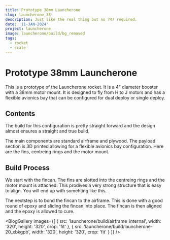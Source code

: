 ```yaml
---
title: Prototype 38mm Launcherone
slug: launcherone_38
description: Just like the real thing but no 747 required.
date: '11-JAN-2024'
project: launcherone
image: launcherone/build/bg_removed
tags:
  - rocket
  - scale
---
```


# Prototype 38mm Launcherone

This is a prototype of the Launcherone rocket. It is a 4" diameter booster with
a 38mm motor mount. It is designed to fly from H to J motors and has a flexible
avionics bay that can be configured for dual deploy or single deploy.

## Contents

The build for this configuration is pretty straight forward and the design almost
ensures a straight and true build.

The main components are standard airframe and plywood. The payload section is 3D printed
allowing for a flexible avionics bay configuration. Here are the fins, centreing rings and
the motor mount.

<BlogImage
  src="launcherone/build/parts"
  alt="parts"
  width="240"
  height="240"
/>

## Build Process

We start with the fincan. The fins are slotted into the centreing rings and the motor mount
is attached. This prodives a very strong structure that is easy to align. You will end up
with somehting like this.

<BlogImage
  src="launcherone/build/fincan_complete"
  alt="fincan"
  width="240"
  height="240"
/>

The nextstep is to bond the fincan to the airframe. This is done with a good round of epoxy
and sliding the fincan into place. The fincan is then aligned and the epoxy is allowed to cure.

<BlogGallery
  images={[
    {
      src: 'launcherone/build/airframe_internal',
      width: '320',
      height: '320',
      crop: 'fit'
    },
    {
      src: 'launcherone/build/launcherone-20_xbkgpb',
      width: '320',
      height: '320',
      crop: 'fit'
    }
  ]}
/>